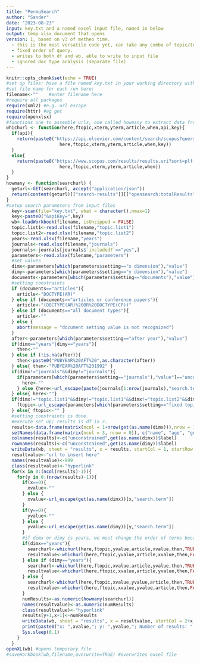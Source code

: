 ```yaml
---
title: "PermuSearch"
author: "Sander"
date: "2023-08-23"
input: key.txt and a named excel input file, named in below
output: temp xlsx document that opens
version: 1, based on v3 of metheo time.
  - this is the most versatile code yet, can take any combo of topic/topic/year/journal combo
  - fixed order of query.
  - writes to both df and wb, able to write to input file
  - ignored doc type analysis (separate file)
---
```


```r
knitr::opts_chunk$set(echo = TRUE)
#set up files: have a file named key.txt in your working directory with bare api key in it, nothing else.
#set file name for each run here:
filename<-""    #enter filename here
#require all packages
require(xml2) #e.g. url escape
require(httr) #eg get
require(openxlsx)
#functions one to assemble urls, one called howmany to extract data from response.
whichurl <- function(here,ftopic,xterm,yterm,article,when,api,key){
  if(api){
    return(paste0("https://api.elsevier.com/content/search/scopus?query=",
                    here,ftopic,xterm,yterm,article,when,key))
  }
  else{
    return(paste0("https://www.scopus.com/results/results.uri?sort=plf-f&src=s&sot=a&s=",
                    here,ftopic,xterm,yterm,article,when))
  }
}
howmany <- function(searchurl) {
  geturl<-GET(searchurl, accept("application/json"))
  return(content(geturl)[["search-results"]][["opensearch:totalResults"]])
}
#setup search parameters from input files
  key<-scan(file="key.txt", what = character(),nmax=1)
  key<-paste0("&apiKey=",key)
  wb<-loadWorkbook(filename, isUnzipped = FALSE)
  topic.list1<-read.xlsx(filename,"topic.list1")
  topic.list2<-read.xlsx(filename,"topic.list2")
  years<-read.xlsx(filename,"years")
  journals<-read.xlsx(filename,"journals")
  journals<-journals[journals$`included?`=="yes",]
  parameters<-read.xlsx(filename,"parameters")
  #set values
  dimx<-parameters[which(parameters$setting=="x dimension"),"value"]
  dimy<-parameters[which(parameters$setting=="y dimension"),"value"]
  documents<-parameters[which(parameters$setting=="documents"),"value"]
  #setting constraints
  if (documents=="articles"){
    article<-"DOCTYPE(AR)"
  } else if (documents=="articles or conference papers"){
    article<-"(DOCTYPE(AR)%20OR%20DOCTYPE(CP))"
  } else if (documents=="all document types"){
    article<-""
  } else {
    abort(message = "document setting value is not recognized")
  }
  after<-parameters[which(parameters$setting=="after year"),"value"]
  if(dimx=="years"|dimy=="years"){
    then<-""
  } else if (!is.na(after)){
    then<-paste0("PUBYEAR%20AFT%20",as.character(after))
  } else{ then<-"PUBYEAR%20AFT%201992" }
  if(dimx!="journals"&&dimy!="journals"){
    if(parameters[which(parameters$setting=="journals"),"value"]=="unconstrained"){
      here<-""
    } else {here<-url_escape(paste(journals[1:nrow(journals),"search.term"],collapse=" OR "))}
  } else{ here<-""}
  if(dimx!="topic.list1"&&dimy!="topic.list1"&&dimx!="topic.list2"&&dimy!="topic.list2"){
    ftopic<-url_escape(parameters[which(parameters$setting=="fixed topic"),"value"])
  } else{ ftopic<-"" }
  #setting constraints is done.
  #execute set up; results is df in r. 
  results<-data.frame(matrix(ncol = 1+nrow(get(as.name(dimx))),nrow = 1+nrow(get(as.name(dimy)))))
  setNames(data.frame(matrix(ncol = 3, nrow = 0)), c("name", "age", "gender"))
  colnames(results)<-c("unconstrained",get(as.name(dimx))$label)
  rownames(results)<-c("unconstrained",get(as.name(dimy))$label)
  writeData(wb, sheet = "results", x = results, startCol = 1, startRow = 1, colNames=TRUE, rowNames=TRUE)
  resultvalue<-"url to insert here"
  names(resultvalue)<-999
  class(resultvalue)<-"hyperlink"
  for(x in 0:(ncol(results)-1)){
    for(y in 0:(nrow(results)-1)){
      if(x==0){
        xvalue<-""
      } else { 
        xvalue<-url_escape(get(as.name(dimx))[x,"search.term"]) 
      }
      if(y==0){
        yvalue<-""
      } else { 
        yvalue<-url_escape(get(as.name(dimy))[y,"search.term"]) 
      }
      #if dimx or dimy is years, we must change the order of terms because scopus is picky on order.
      if(dimx=="years"){
        searchurl<-whichurl(here,ftopic,yvalue,article,xvalue,then,TRUE,key)
        resultvalue<-whichurl(here,ftopic,yvalue,article,xvalue,then,FALSE,key)
      } else if (dimy=="years"){
        searchurl<-whichurl(here,ftopic,xvalue,article,yvalue,then,TRUE,key)
        resultvalue<-whichurl(here,ftopic,xvalue,article,yvalue,then,FALSE,key)
      } else {
        searchurl<-whichurl(here,ftopic,xvalue,yvalue,article,then,TRUE,key)
        resultvalue<-whichurl(here,ftopic,xvalue,yvalue,article,then,FALSE,key) 
      }
      numResults<-as.numeric(howmany(searchurl))
      names(resultvalue)<-as.numeric(numResults)
      class(resultvalue)<-"hyperlink"
      results[y+1,x+1]<-numResults
      writeData(wb, sheet = "results", x = resultvalue, startCol = 2+x, startRow = 2+y)
      print(paste0("x: ",xvalue,"; y: ",yvalue,"; Number of results: ",numResults))
      Sys.sleep(0.1)
    }
  }
openXL(wb) #opens temporary file
#saveWorkbook(wb,filename,overwrite=TRUE) #overwrites excel file
```
